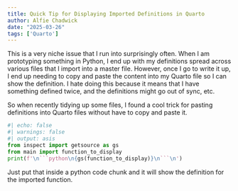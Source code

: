 ```yaml
---
title: Quick Tip for Displaying Imported Definitions in Quarto
author: Alfie Chadwick
date: "2025-03-26"
tags: ['Quarto']
---
```


This is a very niche issue that I run into surprisingly often. When I am
prototyping something in Python, I end up with my definitions spread across
various files that I import into a master file. However, once I go to write it
up, I end up needing to copy and paste the content into my Quarto file so I can
show the definition. I hate doing this because it means that I have something
defined twice, and the definitions might go out of sync, etc.

So when recently tidying up some files, I found a cool trick for pasting
definitions into Quarto files without have to copy and paste it. 

```python
#| echo: false
#| warnings: false
#| output: asis
from inspect import getsource as gs
from main import function_to_display
print(f'\n```python\n{gs(function_to_display)}\n```\n')
```

Just put that inside a python code chunk and it will show the definition for the
imported function.
